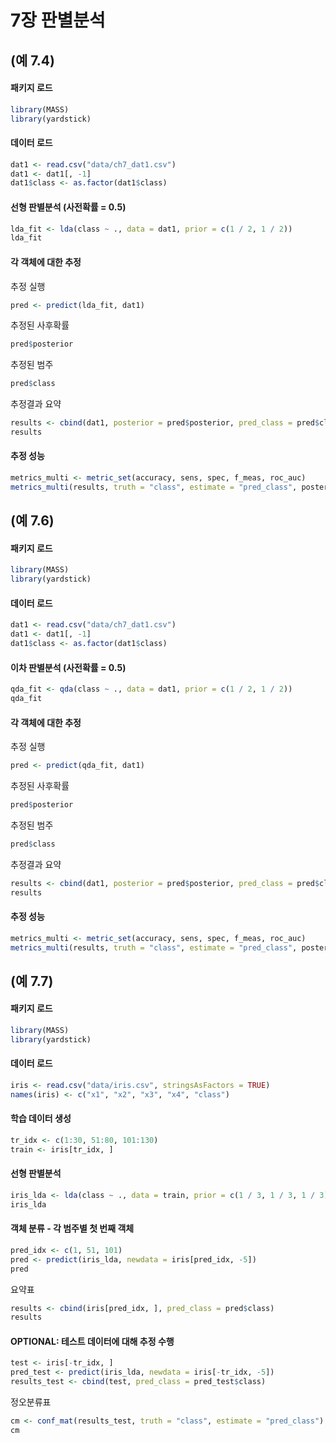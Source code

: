 # 7장 판별분석

## (예 7.4)

#### 패키지 로드

```r
library(MASS)
library(yardstick)
```


#### 데이터 로드

```r
dat1 <- read.csv("data/ch7_dat1.csv")
dat1 <- dat1[, -1]
dat1$class <- as.factor(dat1$class)
```

#### 선형 판별분석 (사전확률 = 0.5)

```r
lda_fit <- lda(class ~ ., data = dat1, prior = c(1 / 2, 1 / 2))
lda_fit
```


#### 각 객체에 대한 추정

추정 실행

```r
pred <- predict(lda_fit, dat1)
```

추정된 사후확률

```r
pred$posterior
```


추정된 범주

```r
pred$class
```

추정결과 요약

```r
results <- cbind(dat1, posterior = pred$posterior, pred_class = pred$class)
results
```


#### 추정 성능

```r
metrics_multi <- metric_set(accuracy, sens, spec, f_meas, roc_auc)
metrics_multi(results, truth = "class", estimate = "pred_class", posterior.1)
```


## (예 7.6)

#### 패키지 로드

```r
library(MASS)
library(yardstick)
```

#### 데이터 로드

```r
dat1 <- read.csv("data/ch7_dat1.csv")
dat1 <- dat1[, -1]
dat1$class <- as.factor(dat1$class)
```

#### 이차 판별분석 (사전확률 = 0.5)

```r
qda_fit <- qda(class ~ ., data = dat1, prior = c(1 / 2, 1 / 2))
qda_fit
```


#### 각 객체에 대한 추정

추정 실행

```r
pred <- predict(qda_fit, dat1)
```

추정된 사후확률

```r
pred$posterior
```


추정된 범주

```r
pred$class
```

추정결과 요약

```r
results <- cbind(dat1, posterior = pred$posterior, pred_class = pred$class)
results
```


#### 추정 성능

```r
metrics_multi <- metric_set(accuracy, sens, spec, f_meas, roc_auc)
metrics_multi(results, truth = "class", estimate = "pred_class", posterior.1)
```


## (예 7.7)

#### 패키지 로드

```r
library(MASS)
library(yardstick)
```

#### 데이터 로드

```r
iris <- read.csv("data/iris.csv", stringsAsFactors = TRUE)
names(iris) <- c("x1", "x2", "x3", "x4", "class")
```

#### 학습 데이터 생성

```r
tr_idx <- c(1:30, 51:80, 101:130)
train <- iris[tr_idx, ]
```

#### 선형 판별분석

```r
iris_lda <- lda(class ~ ., data = train, prior = c(1 / 3, 1 / 3, 1 / 3))
iris_lda
```

#### 객체 분류 - 각 범주별 첫 번째 객체

```r
pred_idx <- c(1, 51, 101)
pred <- predict(iris_lda, newdata = iris[pred_idx, -5])
pred
```

요약표

```r
results <- cbind(iris[pred_idx, ], pred_class = pred$class)
results
```


#### OPTIONAL: 테스트 데이터에 대해 추정 수행

```r
test <- iris[-tr_idx, ]
pred_test <- predict(iris_lda, newdata = iris[-tr_idx, -5])
results_test <- cbind(test, pred_class = pred_test$class)
```

정오분류표

```r
cm <- conf_mat(results_test, truth = "class", estimate = "pred_class")
cm
```

